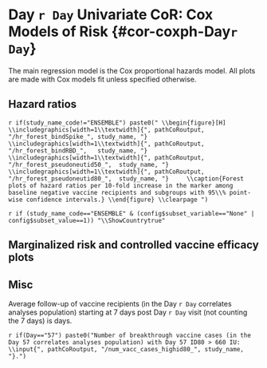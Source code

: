 # Day `r Day` Univariate CoR: Cox Models of Risk {#cor-coxph-Day`r Day`}

The main regression model is the Cox proportional hazards model. All plots are made with Cox models fit unless specified otherwise.

## Hazard ratios

\begin{table}[H]
\caption{Inference for Day `r Day` antibody marker covariate-adjusted correlates of risk of COVID in the vaccine group: Hazard ratios per 10-fold increment in the marker*}
\begin{center}
    \input{`r pathCoRoutput`/CoR_univariable_svycoxph_pretty_`r study_name`}\\
\end{center}
*Baseline covariates adjusted for: baseline risk score, `r ifelse(study_name_code=="COVE", "meeting the protocol randomization stratification criterion for being at heightened risk of COVID (yes or no), community of color or not", "region (US, South Africa, or Latin American)")`. Maximum failure event time \input{`r pathCoRoutput`/timepoints_cum_risk_`r study_name`} days.\\
**No. at-risk = estimated number in the population for analysis: baseline negative per-protocol vaccine recipients not experiencing the COVID endpoint through 6 days post Day `r Day` visit; no. cases = number of this cohort with an observed COVID endpoint.\\
***q-value and FWER (family-wide error rate) are computed over the set of p-values both for quantitative markers and categorical markers `r ifelse(study_name_code=="COVE", "", "")` using the Westfall and Young permutation method (\protect\input{`r pathCoRoutput`/permutation_replicates_`r study_name`} replicates). 

    %\label{tab:CoR_univariable_svycoxph_pretty_`r study_name`}
\end{table}


\begin{table}[H]
\caption{Inference for Day `r Day` antibody marker covariate-adjusted correlates of risk of COVID in the vaccine group: Hazard ratios for Middle vs. Upper tertile vs. Lower tertile*}
\begin{center}
\setlength{\tabcolsep}{.5ex}
\input{`r pathCoRoutput`/CoR_univariable_svycoxph_cat_pretty_`r study_name`}\\
\end{center}
*Baseline covariates adjusted for: baseline risk score, meeting the protocol randomization stratification criterion for being at heightened risk of COVID (yes or no), `r ifelse(study_name_code=="COVE", "community of color or not", "strata(Region)")`. 
Maximum failure event time \protect\input{`r pathCoRoutput`/timepoints_cum_risk_`r study_name`} days.
Cutpoints:
%Day `r Day` cutpoints:
\input{`r pathCoRoutput`/cutpoints_Day`r Day`bindSpike_`r study_name`},  
\input{`r pathCoRoutput`/cutpoints_Day`r Day`bindRBD_`r study_name`},  
`r if(study_name_code!="ENSEMBLE") paste0("\\input{", pathCoRoutput, "/cutpoints_Day", Day, "pseudoneutid50_", study_name, "},")`
`r if(study_name_code!="ENSEMBLE") paste0("\\input{", pathCoRoutput, "/cutpoints_Day", Day, "pseudoneutid80_", study_name, "},")`
all on the log10 scale.
%fold-rise cutpoints:
%\input{`r pathCoRoutput`/cutpoints_Delta`r Day`overBbindSpike_`r study_name`},  
%\input{`r pathCoRoutput`/cutpoints_Delta`r Day`overBbindRBD_`r study_name`},  
%\input{`r pathCoRoutput`/cutpoints_Delta`r Day`overBpseudoneutid50_`r study_name`},  
%\input{`r pathCoRoutput`/cutpoints_Delta`r Day`overBpseudoneutid80_`r study_name`}.  
\\
**No. at-risk = estimated number in the population for analysis: baseline negative per-protocol vaccine recipients not experiencing the COVID endpoint through 6 days post Day `r Day` visit; no. cases = number of this cohort with an observed COVID endpoint.\\
***Generalized Wald-test p-value of the null hypothesis that the hazard rate is constant across the Lower, Middle, and Upper tertile groups.\\
$\dagger$ q-value and FWER (family-wide error rate) are computed over the set of p-values both for quantitative markers and categorical markers `r ifelse(study_name_code=="COVE", "", "")` using the Westfall and Young permutation method (\protect\input{`r pathCoRoutput`/permutation_replicates_`r study_name`} replicates). 

    %\label{tab:CoR_univariable_svycoxph_cat_pretty_`r study_name`}
\end{table}



`r if(study_name_code!="ENSEMBLE") paste0("
\\begin{figure}[H]
    \\includegraphics[width=1\\textwidth]{", pathCoRoutput, "/hr_forest_bindSpike_", study_name, "}
    \\includegraphics[width=1\\textwidth]{", pathCoRoutput, "/hr_forest_bindRBD_",   study_name, "}
    \\includegraphics[width=1\\textwidth]{", pathCoRoutput, "/hr_forest_pseudoneutid50_",  study_name, "}
    \\includegraphics[width=1\\textwidth]{", pathCoRoutput, "/hr_forest_pseudoneutid80_",  study_name, "}
    \\caption{Forest plots of hazard ratios per 10-fold increase in the marker among baseline negative vaccine recipients and subgroups with 95\\% point-wise confidence intervals.}
\\end{figure}
\\clearpage
")`

\begin{figure}[H]
    \centering
    \includegraphics[width=1\textwidth]{`r pathCoRoutput`/hr_forest_marginal_bindSpike_`r study_name`}
    \caption{Forest plots of hazard ratios per 10-fold increase in the Day `r Day` binding Ab to spike markers among baseline negative vaccine recipients (top row) and eight subpopulations (row 2-9) with 95\% point-wise confidence intervals.}
\end{figure}

\begin{figure}[H]
    \centering
    \includegraphics[width=1\textwidth]{`r pathCoRoutput`/hr_forest_marginal_bindRBD_`r study_name`}
    \caption{Forest plots of hazard ratios per 10-fold increase in the  Day `r Day` binding Ab to RBD markers among baseline negative vaccine recipients (top row) and eight subpopulations (row 2-9) with 95\% point-wise confidence intervals.}
\end{figure}

\ifENSEMBLE
\else

\begin{figure}[H]
    \centering
    \includegraphics[width=1\textwidth]{`r pathCoRoutput`/hr_forest_marginal_pseudoneutid50_`r study_name`}
    \caption{Forest plots of hazard ratios per 10-fold increase in the  Day `r Day` pseudo neut ID50 markers among baseline negative vaccine recipients (top row) and eight subpopulations (row 2-9) with 95\% point-wise confidence intervals.}
\end{figure}

\begin{figure}[H]
    \centering
    \includegraphics[width=1\textwidth]{`r pathCoRoutput`/hr_forest_marginal_pseudoneutid80_`r study_name`}
    \caption{Forest plots of hazard ratios per 10-fold increase in the  Day `r Day` pseudo neut ID80 markers among baseline negative vaccine recipients (top row) and eight subpopulations (row 2-9) with 95\% point-wise confidence intervals.}
\end{figure}

\fi

<!-- \begin{figure}[H] -->
<!--     \centering -->
<!--     \includegraphics[width=1\textwidth]{`r pathCoRoutput`/hr_forest_marginal_liveneutmn50_`r study_name`} -->
<!--     \caption{Forest plots of hazard ratios per 10-fold increase in the  Day `r Day` live neut MN50 markers among baseline negative vaccine recipients (top row) and eight subpopulations (row 2-9) with 95\% point-wise confidence intervals.} -->
<!-- \end{figure} -->

\clearpage


\newif\ifShowCountry
`r if (study_name_code=="ENSEMBLE" & (config$subset_variable=="None" | config$subset_value==1)) "\\ShowCountrytrue"` 

\ifShowCountry

\begin{figure}[H]
    \centering
    \includegraphics[width=1\textwidth]{`r pathCoRoutput`/hr_forest_countries_bindSpike_`r study_name`}
    \caption{Forest plots of hazard ratios per 10-fold increase in the Day `r Day` binding Ab to spike markers among baseline negative vaccine recipients (top row) and eight subpopulations (row 2-9) with 95\% point-wise confidence intervals.}
\end{figure}

\begin{figure}[H]
    \centering
    \includegraphics[width=1\textwidth]{`r pathCoRoutput`/hr_forest_countries_bindRBD_`r study_name`}
    \caption{Forest plots of hazard ratios per 10-fold increase in the  Day `r Day` binding Ab to RBD markers among baseline negative vaccine recipients (top row) and eight subpopulations (row 2-9) with 95\% point-wise confidence intervals.}
\end{figure}

\fi



<!-- \begin{table}[H] -->
<!--     \setlength{\tabcolsep}{.5ex} -->
<!-- \scriptsize{ -->
<!--     \input{`r pathCoRoutput`/CoR_univariable_svycoxph_`r study_name`} -->
<!-- } -->
<!-- \caption{CoR models among baseline negative vaccine recipients. Each column corresponds to one Cox model fitted by survey::svycoxph.} -->
<!--     \label{tab:CoR_univariable_svycoxph_`r study_name`} -->
<!-- \end{table} -->
<!-- \begin{table}[H] -->
<!--     \setlength{\tabcolsep}{.5ex} -->
<!--     \input{`r pathCoRoutput`/CoR_pseudoneutid80_sens_noCases_`r study_name`} -->
<!-- \caption{CoR models for Day `r Day` pseudo neut ID80 among baseline negative vaccine recipients. Each row corresponds to one Cox model fitted by survey::svycoxph.For each model, a different dataset that keeps a random subset of the cases is used. The original dataset has 66 cases.} -->
<!--     \label{tab:CoR_Day`r Day`pseudoneutid80_sens_noCases_`r study_name`} -->
<!-- \end{table} -->
<!-- \begin{table}[H] -->
<!--     \setlength{\tabcolsep}{.5ex} -->
<!--     \input{`r pathCoRoutput`/CoR_pseudoneutid80_5cases_`r study_name`} -->
<!-- \caption{CoR models for Day `r Day` pseudo neut ID80 among baseline negative vaccine recipients. Each row corresponds to one Cox model fitted by survey::svycoxph.For each model, a different dataset that keeps a random subset of 5 cases is used.} -->
<!--     \label{tab:CoR_Day`r Day`pseudoneutid80_5cases_`r study_name`} -->
<!-- \end{table} -->
<!-- \begin{table}[H] -->
<!--     \input{`r pathCoRoutput`/CoR_univariable_tps} -->
<!--     \caption{CoR models among baseline negative vaccine recipients. Each column corresponds to one logistic regression model fitted by osDesign::tps. } -->
<!--     \label{tab:CoR_univariable_tps} -->
<!-- \end{table} -->
<!-- \begin{table}[H] -->
<!--     \input{`r pathCoRoutput`/CoR_univariable_hingelogistic} -->
<!--     \caption{CoR models among baseline negative vaccine recipients. Each column corresponds to one logistic regression model with hinge fitted by chgnpt::chngptm. } -->
<!--     \label{tab:CoR_univariable_hingelogistic} -->
<!-- \end{table} -->





## Marginalized risk and controlled vaccine efficacy plots


\begin{table}[H] 
\caption{Analysis of Day `r Day` markers (upper vs. lower tertile) as a CoR and a controlled risk CoP.}
\begin{center}
\begin{tabular}{lcccccc} \hline 
 & \multicolumn{2}{c}{marginalized risk} & \multicolumn{2}{c}{controlled risk} & & \\ 
 & \multicolumn{2}{c}{ratio $RR_M(0,1)$} & \multicolumn{2}{c}{ratio $RR_C(0,1)^1$} & \multicolumn{2}{c}{e(0,1)$^2$} \\ 
  & Point Est. & 95\% CI  &    Point Est. & 95\% CI  &   Point Est.  & 95\% CI UL \\ \hline
\input{`r pathCoRoutput`/marginalized_risks_cat_`r study_name`}  \\ \hline 
\end{tabular}
\end{center}
$^1$Conservative (upper bound) estimate assuming unmeasured confounding at level $RR_{UD}(0,1)=RR_{EU}(0,1) = 2$ and thus $B(0,1)=4/3$. \\
$^2$E-values are computed for upper tertile ($s=1$) vs. lower tertile ($s=0$) biomarker subgroups after controlling for baseline risk score, meeting the protocol randomization stratification criterion for being at heightened risk of COVID (yes or no), `r ifelse(study_name_code=="COVE", "community of color or not", "strata(Region)")`; UL = upper limit.
\end{table}




\begin{figure}[H]
    \centering
    \includegraphics[width=1\textwidth]{`r pathCoRoutput`/marginalized_risks_cat_`r study_name`}
    \caption{Marginalized cumulative incidence rate curves for trichotomized Day `r Day` markers among baseline negative vaccine recipients. The gray line is the overall cumulative incidence rate curve in the placebo arm.}
\end{figure}


<!-- \begin{figure}[H] -->
<!--     \centering -->
<!--     \includegraphics[width=1\textwidth]{`r pathCoRoutput`/marginalized_risks_eq_woplacebo_`r study_name`} -->
<!--     \caption{Marginalized cumulative risk by Day \protect\input{`r pathCoRoutput`/timepoints_cum_risk_`r study_name`} as functions of Day `r Day` markers (=s) among baseline negative vaccine recipients with 95\% bootstrap point-wise confidence bands. The horizontal lines indicate the overall cumulative risk of the vaccine arm by Day \protect\input{`r pathCoRoutput`/timepoints_cum_risk_`r study_name`} and its 95\% point-wise confidence interval. Histograms of the immunological markers in the vaccine arm are overlaid.} -->
<!-- \end{figure} -->

\begin{figure}[H]
    \centering
    \includegraphics[width=1\textwidth]{`r pathCoRoutput`/marginalized_risks_eq_`r study_name`}
    \caption{Marginalized cumulative risk by Day \protect\input{`r pathCoRoutput`/timepoints_cum_risk_`r study_name`} as functions of Day `r Day` markers (=s) among baseline negative vaccine recipients with 95\% bootstrap point-wise confidence bands (\protect\input{`r pathCoRoutput`/bootstrap_replicates_`r study_name`} replicates). The horizontal lines indicate the overall cumulative risk of the placebo and vaccine arms by Day \protect\input{`r pathCoRoutput`/timepoints_cum_risk_`r study_name`} and its 95\% point-wise confidence interval. Histograms of the immunological markers in the vaccine arm are overlaid. lod = `r round(llods["bindSpike"],1)`, `r round(llods["bindRBD"],1)`, `r round(llods["pseudoneutid50"],1)`, `r round(llods["pseudoneutid80"],1)` for bAb Spike, bAb RBD, PsV nAb ID50, PsV nAb ID80, respectively.}
\end{figure}



<!-- \begin{figure}[H] -->
<!--     \centering -->
<!--     \includegraphics[width=1\textwidth]{`r pathCoRoutput`/marginalized_risks_eq_woplacebo_`r study_name`} -->
<!--     \caption{Marginalized cumulative risk by Day \protect\input{`r pathCoRoutput`/timepoints_cum_risk_`r study_name`} as functions of Day `r Day` markers (=s) among baseline negative vaccine recipients with 95\% bootstrap point-wise confidence bands (\protect\input{`r pathCoRoutput`/bootstrap_replicates_`r study_name`} replicates). The horizontal lines indicate the overall cumulative risk of the placebo and vaccine arms by Day \protect\input{`r pathCoRoutput`/timepoints_cum_risk_`r study_name`} and its 95\% point-wise confidence interval. Histograms of the immunological markers in the vaccine arm are overlaid. lod = `r round(llods["bindSpike"],1)`, `r round(llods["bindRBD"],1)`, `r round(llods["pseudoneutid50"],1)`, `r round(llods["pseudoneutid80"],1)` for bAb Spike, bAb RBD, PsV nAb ID50, PsV nAb ID80, respectively.} -->
<!-- \end{figure} -->

\begin{figure}[H]
    \centering
    \includegraphics[width=1\textwidth]{`r pathCoRoutput`/controlled_ve_curves_eq_`r study_name`}
    \caption{Controlled VE with sensitivity analysis as functions of Day `r Day` markers (=s) among baseline negative vaccine recipients with 95\% bootstrap point-wise confidence bands (\protect\input{`r pathCoRoutput`/bootstrap_replicates_`r study_name`} replicates). Histograms of the immunological markers in the vaccine arm are overlaid. lod = `r round(llods["bindSpike"],1)`, `r round(llods["bindRBD"],1)`, `r round(llods["pseudoneutid50"],1)`, `r round(llods["pseudoneutid80"],1)` for bAb Spike, bAb RBD, PsV nAb ID50, PsV nAb ID80, respectively.}
\end{figure}


\begin{figure}[H]
    \centering
    \includegraphics[width=1\textwidth]{`r pathCoRoutput`/controlled_ve_curves_eq_manus_`r study_name`}
    \caption{Controlled VE with sensitivity analysis as functions of Day `r Day` markers (=s) among baseline negative vaccine recipients with 95\% bootstrap point-wise confidence bands (\protect\input{`r pathCoRoutput`/bootstrap_replicates_`r study_name`} replicates). Histograms of the immunological markers in the vaccine arm are overlaid. lod = `r round(llods["bindSpike"],1)`, `r round(llods["bindRBD"],1)`, `r round(llods["pseudoneutid50"],1)`, `r round(llods["pseudoneutid80"],1)` for bAb Spike, bAb RBD, PsV nAb ID50, PsV nAb ID80, respectively.}
\end{figure}


\begin{figure}[H]
    \centering
    \includegraphics[width=1\textwidth]{`r pathCoRoutput`/marginalized_risks_geq_woplacebo_`r study_name`}
    \caption{Marginalized cumulative risk by Day \protect\input{`r pathCoRoutput`/timepoints_cum_risk_`r study_name`} as functions of Day `r Day` markers above a threshold ($\geq s$) among baseline negative vaccine recipients with 95\% bootstrap point-wise confidence bands (at least 5 cases are required, \protect\input{`r pathCoRoutput`/bootstrap_replicates_`r study_name`} replicates). The horizontal lines indicate the overall cumulative risk of the vaccine arm by Day \protect\input{`r pathCoRoutput`/timepoints_cum_risk_`r study_name`} and its 95\% point-wise confidence interval. Histograms of the immunological markers in the vaccine arm are overlaid. lod = `r round(llods["bindSpike"],1)`, `r round(llods["bindRBD"],1)`, `r round(llods["pseudoneutid50"],1)`, `r round(llods["pseudoneutid80"],1)` for bAb Spike, bAb RBD, PsV nAb ID50, PsV nAb ID80, respectively.}
\end{figure}

\begin{figure}[H]
    \centering
    \includegraphics[width=1\textwidth]{`r pathCoRoutput`/controlled_ve_curves_geq_`r study_name`}
    \caption{Controlled VE as functions of Day `r Day` markers (>=s) among baseline negative vaccine recipients with 95\% bootstrap point-wise confidence bands (\protect\input{`r pathCoRoutput`/bootstrap_replicates_`r study_name`} replicates). Histograms of the immunological markers in the vaccine arm are overlaid. lod = `r round(llods["bindSpike"],1)`, `r round(llods["bindRBD"],1)`, `r round(llods["pseudoneutid50"],1)`, `r round(llods["pseudoneutid80"],1)` for bAb Spike, bAb RBD, PsV nAb ID50, PsV nAb ID80, respectively.}
\end{figure}

<!-- \begin{figure}[H] -->
<!--     \centering -->
<!--     \includegraphics[width=1\textwidth]{`r pathCoRoutput`/marginalized_risks_geq_`r study_name`} -->
<!--     \caption{Marginalized cumulative risk by Day \protect\input{`r pathCoRoutput`/timepoints_cum_risk_`r study_name`} as functions of Day `r Day` markers above a threshold (>=s) among baseline negative vaccine recipients with 95\% bootstrap point-wise confidence bands (at least 5 cases are required). The horizontal lines indicate the overall cumulative risk of the placebo and vaccine arms by Day \protect\input{`r pathCoRoutput`/timepoints_cum_risk_`r study_name`} and its 95\% point-wise confidence interval. Histograms of the immunological markers in the vaccine arm are overlaid.} -->
<!-- \end{figure} -->





\clearpage
\setlength{\tabcolsep}{.5ex}
\input{`r pathCoRoutput`/marginalized_risks_eq_`r study_name`}

\clearpage
\setlength{\tabcolsep}{.5ex}
\input{`r pathCoRoutput`/controlled_ve_eq_`r study_name`}

\clearpage
\setlength{\tabcolsep}{.5ex}
\input{`r pathCoRoutput`/controlled_ve_sens_eq_`r study_name`}



\clearpage

## Misc

Average follow-up of vaccine recipients (in the Day `r Day` correlates analyses population) starting at 7 days post Day `r Day` visit (not counting the 7 days) is \input{`r pathCoRoutput`/avg_followup_`r study_name`} days.
 

`r if(Day=="57") paste0("Number of breakthrough vaccine cases (in the Day 57 correlates analyses population) with Day 57 ID80 > 660 IU: \\input{", pathCoRoutput, "/num_vacc_cases_highid80_", study_name, "}.")`


\ifENSEMBLE
\else

\begin{table}[H]
\caption{Summary statistics for the number of days from dose 1 to Day `r Day` visit. (a) The whole immunogenicity subcohort, (b) non-cases in the immunogenicity subcohort, (c) intercurrent cases, (d) primary cases, i.e. cases from the Day 57 correlates analysis population.
}
\begin{center}
\setlength{\tabcolsep}{.5ex}
\input{`r pathCoRoutput`/dose1_interval_summary_`r study_name`}
\end{center}
\end{table}

\fi